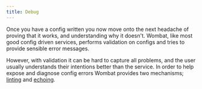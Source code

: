 ```yaml
---
title: Debug
---
```


Once you have a config written you now move onto the next headache of proving that it works, and understanding why it
doesn't. Wombat, like most good config driven services, performs validation on configs and tries to provide sensible
error messages.

However, with validation it can be hard to capture all problems, and the user usually understands their intentions
better than the service. In order to help expose and diagnose config errors Wombat provides two mechanisms;
[linting](linting) and [echoing](echoing).